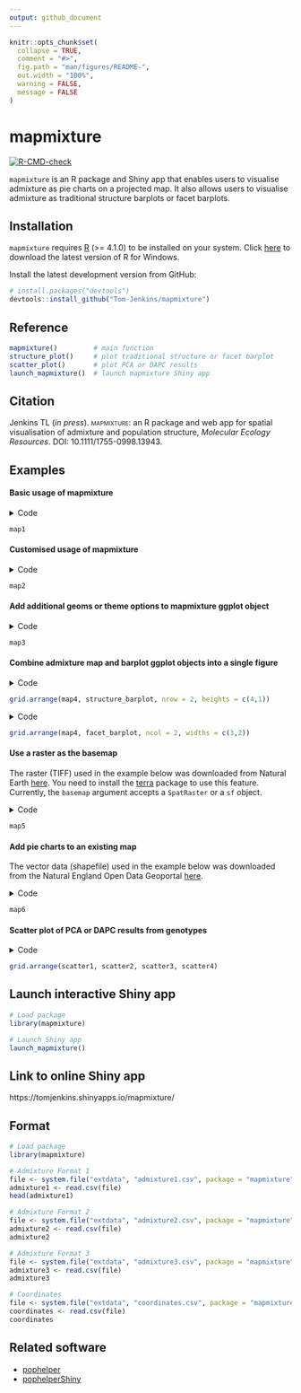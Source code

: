 ```yaml
---
output: github_document
---
```


<!-- README.md is generated from README.Rmd. Please edit that file -->

```r
knitr::opts_chunk$set(
  collapse = TRUE,
  comment = "#>",
  fig.path = "man/figures/README-",
  out.width = "100%",
  warning = FALSE,
  message = FALSE
)
```

# mapmixture

<!-- badges: start -->
[![R-CMD-check](https://github.com/Tom-Jenkins/mapmixture/actions/workflows/R-CMD-check.yaml/badge.svg)](https://github.com/Tom-Jenkins/mapmixture/actions/workflows/R-CMD-check.yaml)
<!-- [![Codecov test coverage](https://codecov.io/gh/Tom-Jenkins/mapmixture/branch/main/graph/badge.svg)](https://app.codecov.io/gh/Tom-Jenkins/mapmixture?branch=main) -->
<!-- badges: end -->

`mapmixture` is an R package and Shiny app that enables users to visualise admixture as pie charts on a projected map. It also allows users to visualise admixture as traditional structure barplots or facet barplots.

## Installation

`mapmixture` requires [R](https://www.r-project.org/) (>= 4.1.0) to be installed on your system. Click [here](https://cran.r-project.org/bin/windows/base/) to download the latest version of R for Windows.

Install the latest development version from GitHub:

``` r
# install.packages("devtools")
devtools::install_github("Tom-Jenkins/mapmixture")
```

## Reference
```r
mapmixture()         # main function
structure_plot()     # plot traditional structure or facet barplot
scatter_plot()       # plot PCA or DAPC results
launch_mapmixture()  # launch mapmixture Shiny app
```

## Citation
Jenkins TL (*in press*). [mapmixture]{.smallcaps}: an R package and web app for spatial visualisation of admixture and population structure, *Molecular Ecology Resources*. DOI: 10.1111/1755-0998.13943.

## Examples

#### Basic usage of mapmixture

<details markdown="1">
<summary>Code</summary>
```r
# Load package
library(mapmixture)

# Read in admixture file format 1
file <- system.file("extdata", "admixture1.csv", package = "mapmixture")
admixture1 <- read.csv(file)

# Read in coordinates file
file <- system.file("extdata", "coordinates.csv", package = "mapmixture")
coordinates <- read.csv(file)

# Run mapmixture
map1 <- mapmixture(admixture1, coordinates, crs = 3035)
# map1
```
</details>
```r
map1
```


#### Customised usage of mapmixture

<details markdown="1">
<summary>Code</summary>
```r
# Load package
library(mapmixture)

# Read in admixture file format 3
file <- system.file("extdata", "admixture3.csv", package = "mapmixture")
admixture3 <- read.csv(file)

# Read in coordinates file
file <- system.file("extdata", "coordinates.csv", package = "mapmixture")
coordinates <- read.csv(file)

# Run mapmixture
map2 <- mapmixture(
  admixture_df = admixture3,
  coords_df = coordinates,
  cluster_cols = c("green","blue"),
  cluster_names = c("Group A","Group B"),
  crs = 3035,
  boundary = c(xmin=-15, xmax=16, ymin=40, ymax=62),
  pie_size = 1,
  pie_border = 0.3,
  pie_opacity = 1,
  land_colour = "#d9d9d9",
  sea_colour = "#deebf7",
  expand = TRUE,
  arrow = TRUE,
  arrow_size = 1.5,
  arrow_position = "bl",
  scalebar = TRUE,
  scalebar_size = 1.5,
  scalebar_position = "tl",
  plot_title = "Admixture Map",
  plot_title_size = 12,
  axis_title_size = 10,
  axis_text_size = 8
)
# map2
```
</details>
```r
map2
```


#### Add additional geoms or theme options to mapmixture ggplot object

<details markdown="1">
<summary>Code</summary>
```r
# Load packages
library(mapmixture)
library(ggplot2)

# Read in admixture file format 1
file <- system.file("extdata", "admixture1.csv", package = "mapmixture")
admixture1 <- read.csv(file)

# Read in coordinates file
file <- system.file("extdata", "coordinates.csv", package = "mapmixture")
coordinates <- read.csv(file)

# Run mapmixture
map3 <- mapmixture(
  admixture_df = admixture1,
  coords_df = coordinates,
  cluster_cols = c("#f1a340","#998ec3"),
  cluster_names = c("Ancestry 1","Ancestry 2"),
  crs = 4326,
  boundary = c(xmin=-15, xmax=16, ymin=40, ymax=62),
  pie_size = 2,
)+
  # Add additional label to the map
  annotate("label",
    x = -10,
    y = 46.5,
    label = "Atlantic Ocean",
    size = 3,
  )+
  # Add additional text to the map
  annotate("text",
    x = 2.5,
    y = 57,
    label = "North Sea",
    size = 3,
  )+
  # Adjust ggplot theme options
  theme(
    axis.title = element_text(size = 10),
    axis.text = element_text(size = 8),
  )+
  # Adjust the size of the legend keys
  guides(fill = guide_legend(override.aes = list(size = 5, alpha = 1)))
# map3
```
</details>
```r
map3
```


#### Combine admixture map and barplot ggplot objects into a single figure

<details markdown="1">
<summary>Code</summary>
```r
# Load packages
library(mapmixture)
library(ggplot2)
library(gridExtra)

# Read in admixture file format 1
file <- system.file("extdata", "admixture1.csv", package = "mapmixture")
admixture1 <- read.csv(file)

# Read in coordinates file
file <- system.file("extdata", "coordinates.csv", package = "mapmixture")
coordinates <- read.csv(file)

# Run mapmixture
map4 <- mapmixture(
  admixture_df = admixture1,
  coords_df = coordinates,
  cluster_cols = c("#f1a340","#998ec3"),
  cluster_names = c("Ancestry 1","Ancestry 2"),
  crs = 4326,
  boundary = c(xmin=-20, xmax=20, ymin=40, ymax=62),
  pie_size = 2.5,
)+
  # Adjust theme options
  theme(
    legend.position = "top",
    plot.margin = margin(l = 10, r = 10),
  )+
  # Adjust the size of the legend keys
  guides(fill = guide_legend(override.aes = list(size = 5, alpha = 1)))

# Traditional structure barplot
structure_barplot <- structure_plot(
  admixture_df = admixture1,
  type = "structure",
  cluster_cols = c("#f1a340","#998ec3"),
  site_dividers = TRUE,
  divider_width = 0.4,
  site_order = c(
    "Vigo","Ile de Re","Isles of Scilly","Mullet Peninsula",
    "Shetland","Cromer","Helgoland","Flodevigen","Lysekil","Bergen"
  ),
  labels = "site",
  flip_axis = FALSE,
  site_ticks_size = -0.05,
  site_labels_y = -0.35,
  site_labels_size = 2.2
)+
  # Adjust theme options
  theme(
    axis.title.y = element_text(size = 8, hjust = 1),
    axis.text.y = element_text(size = 5),
  )

# Arrange plots
# grid.arrange(map4, structure_barplot, nrow = 2, heights = c(4,1))
```
</details>
```r
grid.arrange(map4, structure_barplot, nrow = 2, heights = c(4,1))
```

<details markdown="1">
<summary>Code</summary>
```r
# Load packages
library(mapmixture)
library(ggplot2)
library(gridExtra)

# Read in admixture file format 1
file <- system.file("extdata", "admixture1.csv", package = "mapmixture")
admixture1 <- read.csv(file)

# Read in coordinates file
file <- system.file("extdata", "coordinates.csv", package = "mapmixture")
coordinates <- read.csv(file)

# Run mapmixture
map4 <- mapmixture(
  admixture_df = admixture1,
  coords_df = coordinates,
  cluster_cols = c("#f1a340","#998ec3"),
  cluster_names = c("Ancestry 1","Ancestry 2"),
  crs = 4326,
  boundary = c(xmin=-20, xmax=20, ymin=40, ymax=62),
  pie_size = 2.5,
)+
  # Adjust theme options
  theme(
    legend.position = "top",
    plot.margin = margin(l = 10, r = 10),
  )+
  # Adjust the size of the legend keys
  guides(fill = guide_legend(override.aes = list(size = 5, alpha = 1)))

# Facet structure barplot
facet_barplot <- structure_plot(admixture1,
  type = "facet",
  cluster_cols = c("#f1a340","#998ec3"),
  facet_col = 2,
  ylabel = "Admixture proportions",
)+
  theme(
    axis.title.y = element_text(size = 10),
    axis.text.y = element_text(size = 5),
    strip.text = element_text(size = 6, vjust = 1, margin = margin(t=1.5, r=0, b=1.5, l=0)),
  )

# Arrange plots
# grid.arrange(map4, facet_barplot, ncol = 2, widths = c(3,2))
```
</details>
```r
grid.arrange(map4, facet_barplot, ncol = 2, widths = c(3,2))
```


#### Use a raster as the basemap 

The raster (TIFF) used in the example below was downloaded from Natural Earth [here](https://www.naturalearthdata.com/downloads/50m-raster-data/50m-natural-earth-1/). You need to install the [terra](https://github.com/rspatial/terra) package to use this feature. Currently, the `basemap` argument accepts a `SpatRaster` or a `sf` object.

<details markdown="1">
<summary>Code</summary>
```r
# Load packages
library(mapmixture)
library(terra)

# Create SpatRaster object
earth <- terra::rast("../NE1_50M_SR_W/NE1_50M_SR_W.tif")

# Read in admixture file format 1
file <- system.file("extdata", "admixture1.csv", package = "mapmixture")
admixture1 <- read.csv(file)

# Read in coordinates file
file <- system.file("extdata", "coordinates.csv", package = "mapmixture")
coordinates <- read.csv(file)

# Run mapmixture
map5 <- mapmixture(admixture1, coordinates, crs = 3035, basemap = earth)
# map5
```
</details>
```r
map5
```


#### Add pie charts to an existing map

The vector data (shapefile) used in the example below was downloaded from the Natural England Open Data Geoportal [here](https://naturalengland-defra.opendata.arcgis.com/datasets/Defra::marine-conservation-zones-england/explore?location=53.749917%2C-5.534585%2C6.27).

<details markdown="1">
<summary>Code</summary>
```r
# Load packages
library(mapmixture)
library(ggplot2)
library(dplyr)
library(sf)

# Read in admixture file format 1
file <- system.file("extdata", "admixture1.csv", package = "mapmixture")
admixture1 <- read.csv(file)

# Read in coordinates file
file <- system.file("extdata", "coordinates.csv", package = "mapmixture")
coordinates <- read.csv(file)

# Parameters
crs <- 3035
boundary <- c(xmin=-11, xmax=13, ymin=50, ymax=60) |> transform_bbox(bbox = _, crs)

# Read in world coastlines and transform to CRS
file <- system.file("extdata", "world.gpkg", package = "mapmixture")
world <- st_read(file, quiet = TRUE) |> st_transform(x = _, crs = crs)

# Read in Marine Conservation Zones shapefile
# Extract polygons for Western Channel, Offshore Brighton and Swallow Sand
# Transform to CRS
mczs <- st_read("../Marine_Conservation_Zones_England/Marine_Conservation_Zones___Natural_England_and_JNCC.shp", quiet = TRUE) |>
  dplyr::filter(.data = _, MCZ_NAME %in% c("Western Channel", "Offshore Brighton", "Swallow Sand")) |>
  st_transform(x = _, crs = crs)

# Run mapmixture helper functions to prepare admixture and coordinates data
admixture_df <- standardise_data(admixture1, type = "admixture") |> transform_admix_data(data = _)
coords_df <- standardise_data(coordinates, type = "coordinates")
admix_coords <- merge_coords_data(coords_df, admixture_df) |> transform_df_coords(df = _, crs = crs)

# Plot map and add pie charts
map6 <- ggplot()+
  geom_sf(data = world, colour = "black", fill = "#d9d9d9", size = 0.1)+
  geom_sf(data = mczs, aes(fill = "MCZs"), linewidth = 0.3)+
  scale_fill_manual(values = c("yellow"))+
  coord_sf(
    xlim = c(boundary[["xmin"]], boundary[["xmax"]]),
    ylim = c(boundary[["ymin"]], boundary[["ymax"]])
  )+
  add_pie_charts(admix_coords,
    admix_columns = 4:ncol(admix_coords),
    lat_column = "lat",
    lon_column = "lon",
    pie_colours = c("green","blue"),
    border = 0.3,
    opacity = 1,
    pie_size = 0.8
  )+
  theme(
    legend.title = element_blank(),
  )
# map6
```
</details>
```r
map6
```


#### Scatter plot of PCA or DAPC results from genotypes

<details markdown="1">
<summary>Code</summary>
```r
# Load packages
library(mapmixture)
library(ggplot2)
library(adegenet)
library(RColorBrewer)
library(gridExtra)

# Load example genotypes
data("dapcIllus")
geno = dapcIllus$a

# Change population labels
popNames(geno) = c("Pop1","Pop2","Pop3","Pop4","Pop5","Pop6")

# Region names
region_names <- rep(c("Region1", "Region2"), each = 300)

# Define colour palette
cols = brewer.pal(nPop(geno), "RdYlBu")

# Perform PCA
pca1 = dudi.pca(geno, scannf = FALSE, nf = 3)

# Percent of genetic variance explained by each axis
percent = round(pca1$eig/sum(pca1$eig)*100, digits = 1)

# Scatter plot with centroids and segments
scatter1 <- scatter_plot(
  dataframe = pca1$li,
  group_ids = geno$pop,
  type = "points",
  axes = c(1,2),
  percent = percent,
  colours = cols,
  point_size = 2,
  point_type = 21,
  centroid_size = 2,
  stroke = 0.1,
  plot_title = "PCA coloured by group_ids"
)+
  theme(
    legend.position = "none",
    axis.title = element_text(size = 8),
    axis.text = element_text(size = 6),
    plot.title = element_text(size = 10),
  )

# Same as scatter1 but no segments and axis 1 and 3 are shown
scatter2 <- scatter_plot(
  dataframe = pca1$li,
  group_ids = geno$pop,
  type = "points",
  axes = c(1,3),
  percent = percent,
  colours = cols,
  point_size = 2,
  point_type = 21,
  centroids = TRUE,
  centroid_size = 2,
  segments = FALSE,
  stroke = 0.1,
  plot_title = "PCA no segments and axis 1 and 3 shown"
)+
  theme(
    legend.position = "none",
    axis.title = element_text(size = 8),
    axis.text = element_text(size = 6),
    plot.title = element_text(size = 10),
  )

# Same as scatter1 but coloured by region
scatter3 <- scatter_plot(
  dataframe = pca1$li,
  group_ids = geno$pop,
  other_group = region_names,
  type = "points",
  axes = c(1,2),
  percent = percent,
  colours = cols,
  point_size = 2,
  point_type = 21,
  centroid_size = 2,
  stroke = 0.1,
  plot_title = "PCA coloured by other_group"
)+
  theme(
    legend.position = "none",
    axis.title = element_text(size = 8),
    axis.text = element_text(size = 6),
    plot.title = element_text(size = 10),
  )

# Scatter plot with labels instead of points
scatter4 <- scatter_plot(
  dataframe = pca1$li,
  group_ids = geno$pop,
  type = "labels",
  labels = rownames(pca1$li),
  colours = cols,
  size = 2,
  label.size = 0.10,
  label.padding = unit(0.10, "lines"),
  plot_title = "PCA using labels instead of points"
)+
  theme(
    legend.position = "none",
    axis.title = element_text(size = 8),
    axis.text = element_text(size = 6),
    plot.title = element_text(size = 10),
  )

# Arrange plots
# grid.arrange(scatter1, scatter2, scatter3, scatter4)
```
</details>
```r
grid.arrange(scatter1, scatter2, scatter3, scatter4)
```


## Launch interactive Shiny app

```r
# Load package
library(mapmixture)

# Launch Shiny app
launch_mapmixture()
```

## Link to online Shiny app
https://tomjenkins.shinyapps.io/mapmixture/

## Format

```r
# Load package
library(mapmixture)

# Admixture Format 1
file <- system.file("extdata", "admixture1.csv", package = "mapmixture")
admixture1 <- read.csv(file)
head(admixture1)

# Admixture Format 2
file <- system.file("extdata", "admixture2.csv", package = "mapmixture")
admixture2 <- read.csv(file)
admixture2

# Admixture Format 3
file <- system.file("extdata", "admixture3.csv", package = "mapmixture")
admixture3 <- read.csv(file)
admixture3

# Coordinates
file <- system.file("extdata", "coordinates.csv", package = "mapmixture")
coordinates <- read.csv(file)
coordinates
```

## Related software

- [pophelper](https://github.com/royfrancis/pophelper)
- [pophelperShiny](https://github.com/royfrancis/pophelperShiny)
